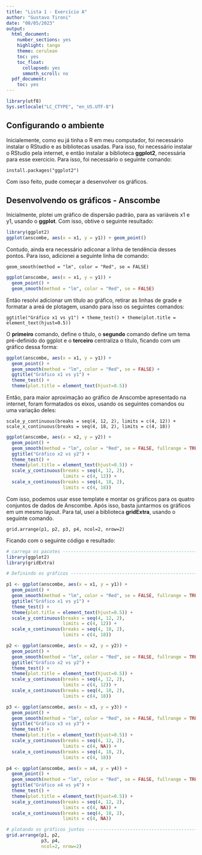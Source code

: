 ```yaml
---
title: "Lista 1 - Exercício A"
author: "Gustavo Tironi"
date: "08/05/2023"
output:
  html_document:
    number_sections: yes
    highlight: tango
    theme: cerulean
    toc: yes
    toc_float:
      collapsed: yes
      smmoth_scroll: no
  pdf_document:
    toc: yes
---
```


```r
library(utf8)
Sys.setlocale("LC_CTYPE", "en_US.UTF-8")
```

## Configurando o ambiente

Inicialemente, como eu já tinha o R em meu computador, foi necessário instalar o RStudio e as bibliotecas usadas. Para isso, foi necessário instalar o RStudio pela internet, e então instalar a biblioteca **ggplot2**, necessária para esse exercicio. Para isso, foi necessário o seguinte comando:

```
install.packages("ggplot2")
```

Com isso feito, pude começar a desenvolver os gráficos.


## Desenvolvendo os gráficos - Anscombe

Inicialmente, plotei um gráfico de dispersão padrão, para as variáveis x1 e y1, usando o **ggplot**. Com isso, obtive o seguinte resultado:

```r
library(ggplot2)
ggplot(anscombe, aes(x = x1, y = y1)) + geom_point() 
```

Contudo, ainda era necessário adiconar a linha de tendência desses pontos. Para isso, adicionei a seguinte linha de comando:

```
geom_smooth(method = "lm", color = "Red", se = FALSE)
```

```r
ggplot(anscombe, aes(x = x1, y = y1)) + 
  geom_point() +
  geom_smooth(method = "lm", color = "Red", se = FALSE)
```

Então resolvi adicionar um título ao gráfico, retirar as linhas de grade e formatar a areá de plotagem, usando para isso os seguintes comandos:

```
ggtitle("Gráfico x1 vs y1") + theme_test() + theme(plot.title = element_text(hjust=0.5))
```

O **primeiro** comando, define o titulo, o **segundo** comando define um tema pré-definido do ggplot e o **terceiro** centraliza o título, ficando com um gráfico dessa forma:

```r
ggplot(anscombe, aes(x = x1, y = y1)) + 
  geom_point() +
  geom_smooth(method = "lm", color = "Red", se = FALSE) +
  ggtitle("Gráfico x1 vs y1") + 
  theme_test() + 
  theme(plot.title = element_text(hjust=0.5))
```

Então, para maior aproximação ao gráfico de Anscombe apresentado na internet, foram formatados os eixos, usando os seguintes comandos ou uma variação deles:

```
scale_y_continuous(breaks = seq(4, 12, 2), limits = c(4, 12)) + scale_x_continuous(breaks = seq(4, 18, 2), limits = c(4, 18))
```

```r
ggplot(anscombe, aes(x = x2, y = y2)) +
  geom_point() +
  geom_smooth(method = "lm", color = "Red", se = FALSE, fullrange = TRUE) +
  ggtitle("Gráfico x2 vs y2") +
  theme_test() +
  theme(plot.title = element_text(hjust=0.5)) +
  scale_y_continuous(breaks = seq(4, 12, 2),
                     limits = c(4, 12)) +
  scale_x_continuous(breaks = seq(4, 18, 2),
                     limits = c(4, 18))
```

Com isso, podemos usar esse template e montar os gráficos para os quatro conjuntos de dados de Anscombe. Após isso, basta juntarmos os gráficos em um mesmo layout. Para tal, usei a biblioteca **gridExtra**, usando o seguinte comando.

```
grid.arrange(p1, p2, p3, p4, ncol=2, nrow=2)
```

Ficando com o seguinte código e resultado:

```r
# carrega os pacotes ----------------------------------------------------
library(ggplot2)
library(gridExtra)

# Definindo os gráficos -------------------------------------------------

p1 <- ggplot(anscombe, aes(x = x1, y = y1)) +
  geom_point() +
  geom_smooth(method = "lm", color = "Red", se = FALSE, fullrange = TRUE) +
  ggtitle("Gráfico x1 vs y1") +
  theme_test() +
  theme(plot.title = element_text(hjust=0.5)) +
  scale_y_continuous(breaks = seq(4, 12, 2),
                     limits = c(4, 12)) +
  scale_x_continuous(breaks = seq(4, 18, 2),
                     limits = c(4, 18))

p2 <- ggplot(anscombe, aes(x = x2, y = y2)) +
  geom_point() +
  geom_smooth(method = "lm", color = "Red", se = FALSE, fullrange = TRUE) +
  ggtitle("Gráfico x2 vs y2") +
  theme_test() +
  theme(plot.title = element_text(hjust=0.5)) +
  scale_y_continuous(breaks = seq(4, 12, 2),
                     limits = c(4, 12)) +
  scale_x_continuous(breaks = seq(4, 18, 2),
                     limits = c(4, 18))

p3 <- ggplot(anscombe, aes(x = x3, y = y3)) +
  geom_point() +
  geom_smooth(method = "lm", color = "Red", se = FALSE, fullrange = TRUE) +
  ggtitle("Gráfico x3 vs y3") +
  theme_test() +
  theme(plot.title = element_text(hjust=0.5)) +
  scale_y_continuous(breaks = seq(4, 12, 2),
                     limits = c(4, NA)) +
  scale_x_continuous(breaks = seq(4, 18, 2),
                     limits = c(4, 18))

p4 <- ggplot(anscombe, aes(x = x4, y = y4)) +
  geom_point() +
  geom_smooth(method = "lm", color = "Red", se = FALSE, fullrange = TRUE) +
  ggtitle("Gráfico x4 vs y4") +
  theme_test() +
  theme(plot.title = element_text(hjust=0.5)) +
  scale_y_continuous(breaks = seq(4, 12, 2),
                     limits = c(4, NA)) +
  scale_x_continuous(breaks = seq(4, 18, 2),
                     limits = c(4, NA))

# plotando os gráficos juntos -------------------------------------------
grid.arrange(p1, p2,
             p3, p4,
             ncol=2, nrow=2)
```